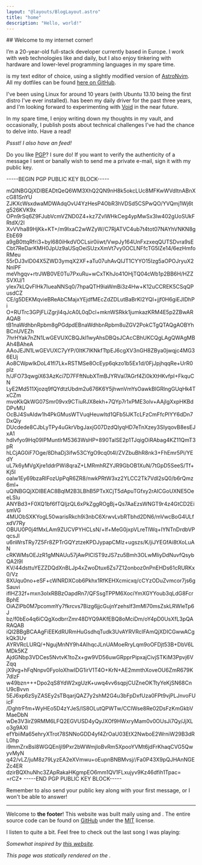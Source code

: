 ```yaml
---
layout: "@layouts/BlogLayout.astro"
title: "home"
description: "Hello, world!"
---
```



<Greeting client:load />
## Welcome to my internet corner!

I’m a 20-year-old full-stack developer currently based in Europe. I work with web technologies like <Badge type="nuxt" href="https://nuxt.com/" /> and <Badge label="TypeScript" type="typescript" href="https://typescriptlang.org/" /> daily, but I also enjoy tinkering with hardware and lower-level programming languages in my spare time.

<Links />

<Badge type="neovim" href="https://neovim.io"/> is my text editor of choice, using a slightly modified version of [AstroNvim](https://astronvim.com/). All my dotfiles can be found [here on GitHub](https://github.com/gigantino/rice).

I've been using Linux for around 10 years (with Ubuntu 13.10 being the first distro I've ever installed). <Badge label="Arch" type="arch-linux" href="https://archlinux.org" /> has been my daily driver for the past three years, and I'm looking forward to experimenting with [Void](https://voidlinux.org/) in the near future.


In my spare time, I enjoy writing down my thoughts in my <Badge type="obsidian" href="https://obsidian.md/" /> vault, and occasionally, I publish posts about technical challenges I've had the chance to delve into. Have a read!

<Posts />

_Pssst! I also have an <Badge label="RSS" type="rss" href="/rss.xml"  /> feed!_

Do you like [PGP](https://en.wikipedia.org/wiki/Pretty_Good_Privacy)? I sure do! If you want to verify the authenticity of a message I sent or banally wish to send me a private e-mail, sign it with my public key.

<PrettyGoodPrivacy client:load>
-----BEGIN PGP PUBLIC KEY BLOCK-----

mQINBGQjXDIBEADtQeQ6WM3XhQ2QN9nH8k5okcLUc8MFKwWVdltnABnXcG81SnYU
ZJKXcWsxdwaMDWAdqOvU4YzHesP4ObR3hVDSd5CSPwQO/YVQmj1Wj6tg526KVK9x
OPn9rSq6Z9FJubVcmVZND0Z4+kz7ZvlWHkCeg4ypMwSx3lw402gUoSUkFRtdX/2l
XvVVha89HjKk+KT+/m9IxaC2wWZyW/C7RjATVC4ub7t4tot07NAYhVNKN8gEbE69
a9gB0ttqRfri3+byI680iHkdVOCLsir0iiwt/VwpJy164UnFxzxeqQUTSDvra9sE
Cbt7ReDarKMH0JpUz9aUSqOeiSUzxXmVt7vy0OCLNFfcTG5lZe14/6ezHmfoRMeu
55rDJ3vlD04X5ZWD3ymqX2XF+aTu07uhAvQIJT1CYYO15Izg5aOPOJryuX2NnlPF
meVhgqv+rtrJWB0VE0Tu7PxuRu+wCxTKhJo41OHjTQ04cWb1p2BB6H/HZZSVXU/1
ylex7kLQvFIHk7IueaNNSq0/7hpaQTH9iaWmBi3z4Hw+K12uCCREK5CSqQPusdCZ
CE/g5DEKMqvieBReAbCMajxYEjdfMEcZdZDLutBaBrKl2YQI+jjf0H6giEJIDhPi
O+RUTrc3GPjFLiZgrjl4qJcA0L0qDcl+mknWSRkk1jumkazKRM4E5p2ZBwARAQAB
tB1naWdhbnRpbm8gPGdpdEBnaWdhbnRpbm8uZGV2PokCTgQTAQgAOBYhBCnUVEZh
7hrHYak7nZN1LwGEVUXCBQJkI1wyAhsDBQsJCAcCBhUKCQgLAgQWAgMBAh4BAheA
AAoJEJN1LwGEVUXC7yYP/0ItK7lKNkfTtpEJ6cgXV3nGH8ZBya0jwqjc4MG36EUj
Ao8CWpwIkDoL41fI7Lk+RSTMSe8OcEyp6qkzo1b5Ex1d/0FjJpjhqqRe+UrR0plz
h/JFO73qwgiX63AzKci7D7FFftNubXTmBJYRVal7AGrf4Zi0kXtHKvfpI+FkquCN
LyE2Md511Xjozq9fQYdtzUbdm2u676K6Y5jhwnVmYsOawkBlGRlngGUqHk4TxCZm
mvoKkQkWG07Smr09vx9CTiuRJX8ekh+7QYp7r1xPME3olv+AAjIgXxpHKBdDPvMU
OcBJ4SvAIdw1h4PkGMusWTVuqHeuwltd1QFb5lJKTcLFzCmFfcPlYY6dDn7DxQiy
DUcdede8CJbLyTPy4uGkrVbgJaxjG07DzdQIyqHD7eTnXzey3SIyqovB8esEJxA1
hdIvfyo9Hq09IPMuntlrM5363WsHP+890TalSE2p1TJqigOiRAbag4KZ11QmT3pR
hLCjAG0iF7Oge/8DhaDj3ifw53CYgO9cq0t4l/ZVZbuBhR8nk3+FhEmr5Pi/YEdY
uL7k6yMVgXjre1ddrPWi8qraZ+LMRmhRZYJR9GbOB1XuN/7tGpD5SeeS/Tf+Kj5I
oalw1Ey69bzaRlFozUpPqR6ZR8/nwkPRtW3xz2YLCC2Tk7VdI2sQ0/b6rQmz6ml+
uQINBGQjXDIBEAC8BqlM2B3LBhB5PTxXCjT5dApuTGfxy2rAICGoUXNE5OeeLSlu
ANYBd3+F0XQ1bf6fTQIjzQL6xPkZggROgBj+Qs7AaEzsWNGT9r4z4GtCD2EismVG
4MUObSXKYogL50warisRkch9i3nbC6XrwvLvbRTbhd2DN6/mVwcBoG4ULfxdV7Ry
OBUU0P0j4fMxLAm9ZUCVPYHCLsN/+lf+MeG0jxpVLreTlWq+IYNTnDrdbVPqcsJl
u6nWrsTRy7Z5Fr8ZPTrGQYztzeKPDJypapCMlz+ugszs/K/jiJYEGfAi8tXoLuAN
cRKWMsOEJzR1gMNAUu57jAwPlClST9zJS7zu5Bmh3OLwMliyDdNuvfQsybQA2l9l
KV/44dsttuYEZZDQdXnBLJp4xZwoDtux6Zs7Z12onboz0nPnEHDs61cRURKx0/Vz
8XUqu0no+eSF+cWNRDXCob6Pkhx1RfKEHXcmicxq/cCYzODuZvmcor7js6gSauvi
ifIHZ32f+mxn3olxRBBzOapdRn7/QFSsgTPPM6XociYmXGYYoub3qLdG8FcrBphE
OiAZlPb0M7pcommYy7fkrcvs7Bizg6jjcGujnYzehsIf3mMI70msZskLRWleTp6J
bz/f0bEo4q6iCQgXodbrrZmr48DYQ9AKfEBQ8oMciDm/oY4pD0UsXfL3pQARAQAB
iQI2BBgBCAAgFiEEKdRURmHuGsdhqTudk3UvAYRVRcIFAmQjXDICGwwACgkQk3Uv
AYRVRcLURQ/+NgujMnNY9h4AIhqcJLnUAMoeRryLqm9oOFDjt53B+DbV6LMDk5KZ
AjdGNbp3VDCes5NvtvK1toZx+gw9VD56uwGRpprPipxajCivjSTKiM3Ppvj6VZqq
jX9vg+hFqNnpv0FyoIoXhwIDG1irV1T4O+KrN+AE2mmthXoveOU6ZmR679K7dlzF
w49bzn+++Dpo2qS8YdW2xgUzK+uwq4vv6sqpjCUZneOKTtyYeKjSN68CnU9cBvvn
5EJ6xp6zSyZASEy2sTBqarjQAZ7y2shM2G4u3bFpDxfUza0FPt9vjPLJnvoFUicF
/DghtrFfm+WyHEo5D4zYJeS/IS8OLutQPWTw/CCIWse8Re02DsFzKmGkbVMaeDbN
wDe3V3irZ9RMM6LFQ2EGVUSD4yQyJXOf9HWxryMam0v0OUsJi7Qy/JjXLo3g9AXI
efYbiiMa65ehryXTrot78SNNoGDD4yf4ZrOaU03EtX2NwboE2WrniW29B3dRL0hp
i9mmZrxBsI8WGQEnljI9Pxr2bWWmjloBvRm5XpooYVMt6jdFrKhaqCVG5QwyvMyN
q42/vLZ/juM8z79LyzEA2eXVmwu+oEupnBNBMvsj//Fa0P43X9pQJHAnNGEZc4ER
dzirBQXhuNhc3ZApRakaHKgmpEO6mm1QV1FLxujyv9Kz46dfih1Tpac=
=rCZ+
-----END PGP PUBLIC KEY BLOCK-----
</PrettyGoodPrivacy>

Remember to also send your public key along with your first message, or I won't be able to answer!

---

Welcome to **the footer**! This website was built maily using <Badge label="Astro" type="astro" href="https://astro.build/"  /> and <Badge type="tailwindcss" href="https://tailwindcss.com" label="TailwindCSS" />. The entire source code can be found on [GitHub](https://github.com/gigantino/www) under the [MIT](https://github.com/gigantino/www/blob/main/LICENSE) license.

I listen to <Badge type="spotify" href="https://spotify.com" /> quite a bit. Feel free to check out the last song I was playing:
<Spotify client:load />

_Somewhat inspired by [this website](https://motherfuckingwebsite.com/)._

_This page was statically rendered on the <RenderedAt />._

